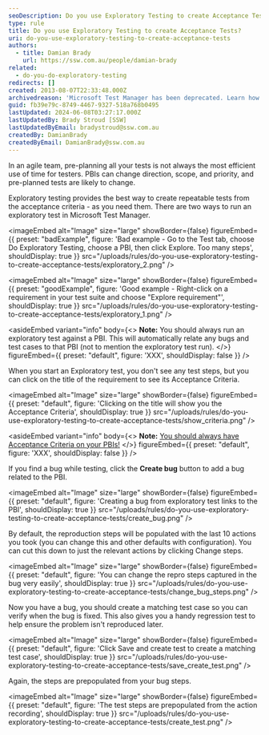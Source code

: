 ```yaml
---
seoDescription: Do you use Exploratory Testing to create Acceptance Tests? Learn how to run exploratory tests in Microsoft Test Manager and turn them into repeatable acceptance tests.
type: rule
title: Do you use Exploratory Testing to create Acceptance Tests?
uri: do-you-use-exploratory-testing-to-create-acceptance-tests
authors:
  - title: Damian Brady
    url: https://ssw.com.au/people/damian-brady
related:
  - do-you-do-exploratory-testing
redirects: []
created: 2013-08-07T22:33:48.000Z
archivedreason: 'Microsoft Test Manager has been deprecated. Learn how to use the "Test & Feedback" extension for exploratory testing: [https://www.ssw.com.au/rules/do-you-do-exploratory-testing](/rules/do-you-do-exploratory-testing)'
guid: fb39e79c-8749-4467-9327-518a768b0495
lastUpdated: 2024-06-08T03:27:17.000Z
lastUpdatedBy: Brady Stroud [SSW]
lastUpdatedByEmail: bradystroud@ssw.com.au
createdBy: DamianBrady
createdByEmail: DamianBrady@ssw.com.au
---
```


In an agile team, pre-planning all your tests is not always the most efficient use of time for testers. PBIs can change direction, scope, and priority, and pre-planned tests are likely to change.

Exploratory testing provides the best way to create repeatable tests from the acceptance criteria - as you need them.
There are two ways to run an exploratory test in Microsoft Test Manager.

<imageEmbed
  alt="Image"
  size="large"
  showBorder={false}
  figureEmbed={{
    preset: "badExample",
    figure: 'Bad example - Go to the Test tab, choose Do Exploratory Testing, choose a PBI, then click Explore. Too many steps',
    shouldDisplay: true
  }}
  src="/uploads/rules/do-you-use-exploratory-testing-to-create-acceptance-tests/exploratory_2.png"
/>

<imageEmbed
  alt="Image"
  size="large"
  showBorder={false}
  figureEmbed={{
    preset: "goodExample",
    figure: 'Good example - Right-click on a requirement in your test suite and choose "Explore requirement"',
    shouldDisplay: true
  }}
  src="/uploads/rules/do-you-use-exploratory-testing-to-create-acceptance-tests/exploratory_1.png"
/>

<asideEmbed
  variant="info"
  body={<>
    **Note:** You should always run an exploratory test against a PBI. This will automatically relate any bugs and test cases to that PBI (not to mention the exploratory test run).
  </>}
  figureEmbed={{
    preset: "default",
    figure: 'XXX',
    shouldDisplay: false
  }}
/>

When you start an Exploratory test, you don't see any test steps, but you can click on the title of the requirement to see its Acceptance Criteria.


<imageEmbed
  alt="Image"
  size="large"
  showBorder={false}
  figureEmbed={{
    preset: "default",
    figure: 'Clicking on the title will show you the Acceptance Criteria',
    shouldDisplay: true
  }}
  src="/uploads/rules/do-you-use-exploratory-testing-to-create-acceptance-tests/show_criteria.png"
/>

<asideEmbed
  variant="info"
  body={<>
    **Note:** [You should always have Acceptance Criteria on your PBIs!](/do-your-user-stories-include-acceptance-criteria-aka-never-assume-automatic-gold-plating)
  </>}
  figureEmbed={{
    preset: "default",
    figure: 'XXX',
    shouldDisplay: false
  }}
/>

If you find a bug while testing, click the **Create bug** button to add a bug related to the PBI.


<imageEmbed
  alt="Image"
  size="large"
  showBorder={false}
  figureEmbed={{
    preset: "default",
    figure: 'Creating a bug from exploratory test links to the PBI',
    shouldDisplay: true
  }}
  src="/uploads/rules/do-you-use-exploratory-testing-to-create-acceptance-tests/create_bug.png"
/>

By default, the reproduction steps will be populated with the last 10 actions you took (you can change this and other defaults with configuration). You can cut this down to just the relevant actions by clicking Change steps.


<imageEmbed
  alt="Image"
  size="large"
  showBorder={false}
  figureEmbed={{
    preset: "default",
    figure: 'You can change the repro steps captured in the bug very easily',
    shouldDisplay: true
  }}
  src="/uploads/rules/do-you-use-exploratory-testing-to-create-acceptance-tests/change_bug_steps.png"
/>

Now you have a bug, you should create a matching test case so you can verify when the bug is fixed. This also gives you a handy regression test to help ensure the problem isn't reproduced later.


<imageEmbed
  alt="Image"
  size="large"
  showBorder={false}
  figureEmbed={{
    preset: "default",
    figure: 'Click Save and create test to create a matching test case',
    shouldDisplay: true
  }}
  src="/uploads/rules/do-you-use-exploratory-testing-to-create-acceptance-tests/save_create_test.png"
/>

Again, the steps are prepopulated from your bug steps.


<imageEmbed
  alt="Image"
  size="large"
  showBorder={false}
  figureEmbed={{
    preset: "default",
    figure: 'The test steps are prepopulated from the action recording',
    shouldDisplay: true
  }}
  src="/uploads/rules/do-you-use-exploratory-testing-to-create-acceptance-tests/create_test.png"
/>
